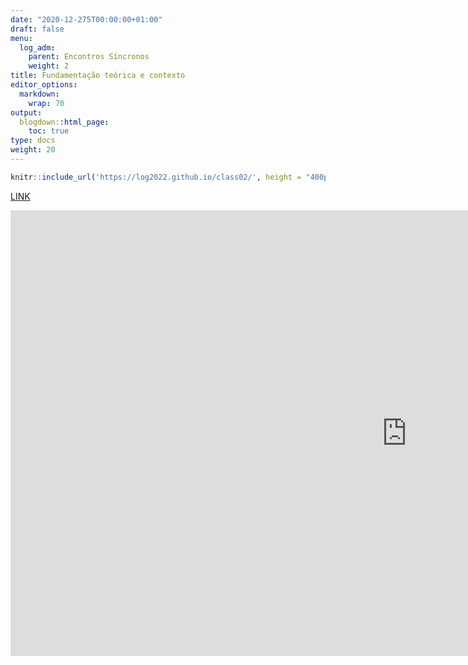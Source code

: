 ```yaml
---
date: "2020-12-275T00:00:00+01:00"
draft: false
menu:
  log_adm:
    parent: Encontros Síncronos
    weight: 2
title: Fundamentação teórica e contexto
editor_options: 
  markdown: 
    wrap: 70
output: 
  blogdown::html_page:
    toc: true
type: docs
weight: 20
---
```


```r
knitr::include_url('https://log2022.github.io/class02/', height = "400px")
```

[LINK](https://log2022.github.io/class02/)

<iframe width="1268" height="713" src="https://www.youtube.com/embed/zIuT4Juje9k" title="YouTube video player" frameborder="0" allow="accelerometer; autoplay; clipboard-write; encrypted-media; gyroscope; picture-in-picture" allowfullscreen></iframe>
